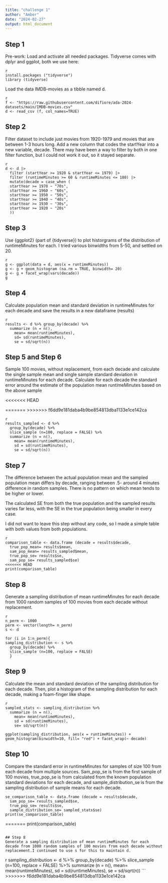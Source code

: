 ```yaml
---
title: "challenge 1"
author: "Amber"
date: "2024-02-27"
output: html_document
---
```


## Step 1
Pre-work: Load and activate all needed packages. Tidyverse comes with dplyr and ggplot, both we use here:
```
{r}
install.packages ("tidyverse")
library (tidyverse)
```

Load the data IMDB-movies as a tibble named d.

```
{r}
f <- "https://raw.githubusercontent.com/difiore/ada-2024-datasets/main/IMDB-movies.csv"
d <- read_csv (f, col_names=TRUE)
```

## Step 2
Filter dataset to include just movies from 1920-1979 and movies that are between 1-3 hours long. 
Add a new column that codes the startYear into a new variable, decade. There may have been a way to filter by both in one filter function, but I could not work it out, so it stayed separate.

```
{r}
d <- d |>
  filter (startYear >= 1920 & startYear <= 1979) |> 
  filter (runtimeMinutes >= 60 & runtimeMinutes <= 180) |>
  mutate(decade = case_when (
  startYear >= 1970 ~ "70s",
  startYear >= 1960 ~ "60s",
  startYear >= 1950 ~ "50s",
  startYear >= 1940 ~ "40s",
  startYear >= 1930 ~ "30s",
  startYear >= 1920 ~ "20s"
  ))
```

## Step 3 
Use {ggplot2} (part of {tidyverse}) to plot historgrams of the distribution of runtimeMinutes for each. I tried various binwidths from 5-50, and settled on 20.

```
{r}
g <- ggplot(data = d, aes(x = runtimeMinutes))
g <- g + geom_histogram (na.rm = TRUE, binwidth= 20)
g <- g + facet_wrap(vars(decade))
g
```

## Step 4
Calculate population mean and standard deviation in runtimeMinutes for each decade and save the results in a new dataframe (results)

```
{r}
results <- d %>% group_by(decade) %>% 
  summarize (n = n(),
    mean= mean(runtimeMinutes),
    sd= sd(runtimeMinutes),
    se = sd/sqrt(n))
```

## Step 5 and Step 6
Sample 100 movies, without replacement, from each decade and calculate the single sample mean and single sample standard deviation in runtimeMinutes for each decade. Calculate for each decade the standard error around the estimate of the population mean runtimeMinutes based on the above sample

<<<<<<< HEAD

=======
>>>>>>> f6dd9e181daba4b9be854813dba1133e1ce142ca
```
{r}
results_sampled <- d %>% 
  group_by(decade) %>% 
  slice_sample (n=100, replace = FALSE) %>%
  summarize (n = n(),
    mean= mean(runtimeMinutes),
    sd = sd(runtimeMinutes),
    se = sd/sqrt(n))
```

## Step 7
The difference between the actual population mean and the sampled population mean differs by decade, ranging between .5- around 4 minutes difference in random samples. There is no pattern on which mean tends to be higher or lower. 

The calculated SE from both the true population and the sampled results varies far less, with the SE in the true population being smaller in every case.

I did not want to leave this step without any code, so I made a simple table with both values from both populations. 

```
{r}
comparison_table <- data.frame (decade = results$decade,
  true_pop_mean= results$mean,
  sam_pop_mean= results_sampled$mean,
  true_pop_se= results$se,
  sam_pop_se= results_sampled$se)
<<<<<<< HEAD
print(comparison_table)  
```

## Step 8
Generate a sampling distribution of mean runtimeMinutes for each decade from 1000 random samples of 100 movies from each decade without replacement. 

```
{r}
n_perm <- 1000
perm <- vector(length= n_perm)
s <- d

for (i in 1:n_perm){
sampling_distribution <- s %>% 
  group_by(decade) %>% 
  slice_sample (n=100, replace = FALSE)
  } 
```

## Step 9 
Calculate the mean and standard deviation of the sampling distribution for each decade. Then, plot a histogram of the sampling distribution for each decade, making a foam-finger like shape.
```
{r}
sampled_stats <- sampling_distribution %>%
  summarize (n = n(),
    mean= mean(runtimeMinutes),
    sd = sd(runtimeMinutes),
    se= sd/sqrt(n))
    
ggplot(sampling_distribution, aes(x = runtimeMinutes)) + geom_histogram(binwidth=10, fill= "red") + facet_wrap(~ decade)
```

## Step 10
Compare the standard error in runtimeMinutes for samples of size 100 from each decade from multiple sources. Sam_pop_se is from the first sample of 100 movies, true_pop_se is from calculated from the known population standard deviations for each decade, and sample_distribution_se is from the sampling distribution of sample means for each decade. 

```
se_comparison_table <- data.frame (decade = results$decade,
  sam_pop_se= results_sampled$se,
  true_pop_se= results$se,
  sample_distribution_se= sampled_stats$se)
print(se_comparison_table) 
```
=======
print(comparison_table)
```

## Step 8
Generate a sampling distribution of mean runtimeMinutes for each decade from 1000 random samples of 100 movies from each decade without replacement.I continued to use s for this to maintain d. 

```
{r}
sampling_distribution <- d %>% 
  group_by(decade) %>% 
  slice_sample (n=100, replace = FALSE) %>%
  summarize (n = n(),
    mean= mean(runtimeMinutes),
    sd = sd(runtimeMinutes),
    se = sd/sqrt(n))
```
>>>>>>> f6dd9e181daba4b9be854813dba1133e1ce142ca
